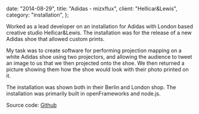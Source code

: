 
  date: "2014-08-29",
  title: "Adidas - mizxflux",
  client: "Hellicar&Lewis",
  category: "installation",
};

<Vimeo videoId="110152541" />

Worked as a lead developer on an installation for Adidas with London based creative studio Hellicar&Lewis. The installation was for the release of a new Adidas shoe that allowed custom prints.

My task was to create software for performing projection mapping on a white Adidas shoe using two projectors, and allowing the audience to tweet an image to us that we then projected onto the shoe. We then returned a picture showing them how the shoe would look with their photo printed on it.

The installation was shown both in their Berlin and London shop. The installation was primarily built in openFrameworks and node.js.

Source code: [Github](https://github.com/HellicarAndLewis/Flux)
